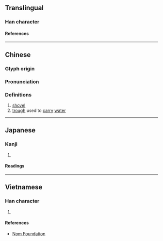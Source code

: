 {{also|鍁|锨}}
{{character info}}

==Translingual==

===Han character===
{{Han char|rn=75|rad=木|as=04|sn=8|four=47982|canj=DNO|ids=⿰木欠}}

====References====
{{Han ref|kx=0513.150|dkj=14502|dj=0901.030|hdz=21173.120|uh=6774}}

----

==Chinese==
{{zh-forms|t2=鍁|s=锨}}

===Glyph origin===
{{Han etym}}

===Pronunciation===
{{zh-pron
|m=xiān
|c=hin1,jan1
|mc=y
|oc=y
|ma=
|cat=n
}}

===Definitions===
{{zh-hanzi}}

# [[shovel]]
# [[trough]] used to [[carry]] [[water]]

----

==Japanese==

===Kanji===
{{ja-kanji|grade=|rs=木04}}

# {{rfdef|ja|sort=木04}}

====Readings====
{{ja-readings
|on=けん, こん
|kun=すき
}}

----

==Vietnamese==

===Han character===
{{vi-readings|rs=木04|reading=hân}}

# {{rfdef|vi|sort=木04}}

====References====
* [http://nomfoundation.org/common/nom_details.php?codepoint=6774 Nom Foundation]